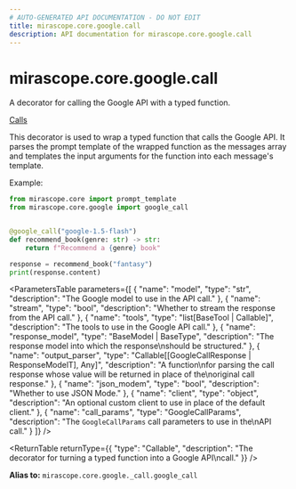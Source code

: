 ```yaml
---
# AUTO-GENERATED API DOCUMENTATION - DO NOT EDIT
title: mirascope.core.google.call
description: API documentation for mirascope.core.google.call
---
```


# mirascope.core.google.call

A decorator for calling the Google API with a typed function.

<Info title="Usage">

[Calls](/docs/mirascope/learn/calls)

</Info>


This decorator is used to wrap a typed function that calls the Google API. It parses
the prompt template of the wrapped function as the messages array and templates the input
arguments for the function into each message's template.

Example:

```python
from mirascope.core import prompt_template
from mirascope.core.google import google_call


@google_call("google-1.5-flash")
def recommend_book(genre: str) -> str:
    return f"Recommend a {genre} book"

response = recommend_book("fantasy")
print(response.content)
```

<ParametersTable
  parameters={[
  {
    "name": "model",
    "type": "str",
    "description": "The Google model to use in the API call."
  },
  {
    "name": "stream",
    "type": "bool",
    "description": "Whether to stream the response from the API call."
  },
  {
    "name": "tools",
    "type": "list[BaseTool | Callable]",
    "description": "The tools to use in the Google API call."
  },
  {
    "name": "response_model",
    "type": "BaseModel | BaseType",
    "description": "The response model into which the response\nshould be structured."
  },
  {
    "name": "output_parser",
    "type": "Callable[[GoogleCallResponse | ResponseModelT], Any]",
    "description": "A function\nfor parsing the call response whose value will be returned in place of the\noriginal call response."
  },
  {
    "name": "json_modem",
    "type": "bool",
    "description": "Whether to use JSON Mode."
  },
  {
    "name": "client",
    "type": "object",
    "description": "An optional custom client to use in place of the default client."
  },
  {
    "name": "call_params",
    "type": "GoogleCallParams",
    "description": "The `GoogleCallParams` call parameters to use in the\nAPI call."
  }
]}
/>

<ReturnTable
  returnType={{
  "type": "Callable",
  "description": "The decorator for turning a typed function into a Google API\ncall."
}}
/>


**Alias to:** `mirascope.core.google._call.google_call`

